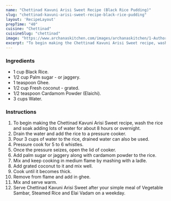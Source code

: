 ---
name: "Chettinad Kavuni Arisi Sweet Recipe (Black Rice Pudding)"
slug: "chettinad-kavuni-arisi-sweet-recipe-black-rice-pudding"
layout: 'RecipeLayout'
prepTime: "40"
cuisine: "Chettinad"
cuisineSlug: "chettinad"
image: "https://www.archanaskitchen.com/images/archanaskitchen/1-Author/swathynandhini/CHETTINAD_KAVUNI_ARISI_SWEET__BLACK_RICE_PUDDING.jpg"
excerpt: "To begin making the Chettinad Kavuni Arisi Sweet recipe, wash the rice and soak adding lots of water for about 8 hours or overnight"
---

### Ingredients

- 1 cup Black Rice.
- 1/2 cup Palm sugar - or jaggery.
- 1 teaspoon Ghee.
- 1/2 cup Fresh coconut - grated.
- 1/2 teaspoon Cardamom Powder (Elaichi).
- 3 cups Water.

### Instructions

1. To begin making the Chettinad Kavuni Arisi Sweet recipe, wash the rice and soak adding lots of water for about 8 hours or overnight.
1. Drain the water and add the rice to a pressure cooker.
1. Pour 3 cups of water to the rice, drained water can also be used.
1. Pressure cook for 5 to 6 whistles.
1. Once the pressure seizes, open the lid of cooker.
1. Add palm sugar or jaggery along with cardamom powder to the rice.
1. Mix and keep cooking in medium flame by mashing with a ladle.
1. Add grated coconut to it and mix well.
1. Cook until it becomes thick.
1. Remove from flame and add in ghee.
1. Mix and serve warm.
1. Serve Chettinad Kavuni Arisi Sweet after your simple meal of Vegetable Sambar, Steamed Rice and Elai Vadam on a weekday.
